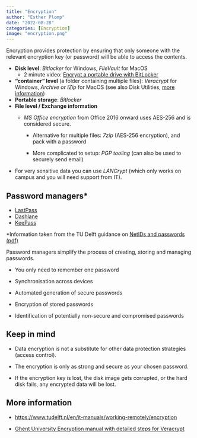 ---
title: "Encryption"
author: "Esther Plomp"
date: "2022-08-28"
categories: [Encryption]
image: "encryption.png"
---

Encryption provides protection by ensuring that only someone with the relevant encryption key (or password) will be able to access the contents.

-   **Disk level**: *Bitlocker* for Windows, *FileVault* for MacOS
    -   2 minute video: [Encrypt a portable drive with BitLocker](https://www.youtube.com/watch?v=y4Iosu-Yfsw)
-   **"container" level** (a folder containing multiple files): *Veracrypt* for Windows, *Archive or IZip* for MacOS (see also Disk Utilities, [more information](https://www.intego.com/mac-security-blog/how-to-use-apples-built-in-features-to-encrypt-files-and-folders))
-   **Portable storage**: *Bitlocker*
-   **File level / Exchange information**
    -   *MS Office encryption* from Office 2016 onward uses AES-256 and is considered secure.

        -   Alternative for multiple files: *7zip* (AES-256 encryption), and pack with a password

        -   More complicated to setup: *PGP tooling* (can also be used to securely send email)
-   For very sensitive data you can use *LANCrypt* (which only works on campus and you will need support from IT).

## **Password managers\***

-   [LastPass](https://www.lastpass.com)
-   [Dashlane](https://www.dashlane.com/)
-   [KeePass](https://keepass.info/)

\*Information taken from the TU Delft guidance on [NetIDs and passwords (pdf)](https://d1rkab7tlqy5f1.cloudfront.net/Studentenportal/Centraal/ICT/ICT%20Security/2.1_Work_Safe_-_NetID_en_Passwords.pdf)

Password managers simplify the process of creating, storing and managing passwords.

-   You only need to remember one password

-   Synchronisation across devices

-   Automated generation of secure passwords

-   Encryption of stored passwords

-   Identification of potentially non-secure and compromised passwords

## Keep in mind

-   Data encryption is not a substitute for other data protection strategies (access control).

-   The encryption is only as strong and secure as your chosen password.

-   If the encryption key is lost, the disk image gets corrupted, or the hard disk fails, any encrypted data will be lost.

## **More information**

-   <https://www.tudelft.nl/en/it-manuals/working-remotely/encryption>

-   [Ghent University Encryption manual with detailed steps for Veracrypt](https://osf.io/nx8km/)
